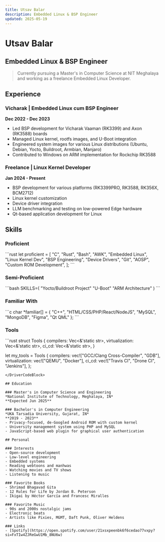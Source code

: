 ```yaml
---
title: Utsav Balar
description: Embedded Linux & BSP Engineer
updated: 2025-05-19
---
```



# Utsav Balar
## Embedded Linux & BSP Engineer

> Currently pursuing a Master's in Computer Science at NIT Meghalaya and working as a freelance Embedded Linux Developer.

## Experience

### Vicharak | Embedded Linux cum BSP Engineer
**Dec 2022 - Dec 2023**
- Led BSP development for Vicharak Vaaman (RK3399) and Axon (RK3588) boards
- Managed Linux kernel, rootfs images, and U-Boot integration
- Engineered system images for various Linux distributions (Ubuntu, Debian, Yocto, Buildroot, Armbian, Manjaro)
- Contributed to Windows on ARM implementation for Rockchip RK3588

### Freelance | Linux Kernel Developer
**Jan 2024 - Present**
- BSP development for various platforms (RK3399PRO, RK3588, RK356X, BCM2712)
- Linux kernel customization
- Device driver integration
- LLM benchmarking and testing on low-powered Edge hardware
- Qt-based application development for Linux

## Skills

### Proficient
<DriverCodeBlock language="rust" title="Primary Skills">
```rust
let proficient = [
    "C", "Rust", "Bash", "AWK",
    "Embedded Linux", "Linux Kernel Dev",
    "BSP Engineering", "Device Drivers",
    "Git", "AOSP", "Custom ROM Development",
];
```
</DriverCodeBlock>

### Semi-Proficient
<DriverCodeBlock language="bash" title="Secondary Skills">
```bash
SKILLS=(
  "Yocto/Buildroot Project"
  "U-Boot"
  "ARM Architecture"
)
```
</DriverCodeBlock>

### Familiar With
<DriverCodeBlock language="c" title="Additional Skills">
```c
char *familiar[] = {
    "C++", "HTML/CSS/PHP/React/NodeJS",
    "MySQL", "MongoDB", "Figma", "Qt QML"
};
```
</DriverCodeBlock>

### Tools
<DriverCodeBlock language="rust" title="Development Tools">
```rust
struct Tools {
    compilers: Vec<&'static str>,
    virtualization: Vec<&'static str>,
    ci_cd: Vec<&'static str>,
}

let my_tools = Tools {
    compilers: vec!["GCC/Clang Cross-Compiler", "GDB"],
    virtualization: vec!["QEMU", "Docker"],
    ci_cd: vec!["Travis CI", "Drone CI", "Jenkins"],
};
```
</DriverCodeBlock>

## Education

### Master's in Computer Science and Engineering
*National Institute of Technology, Meghalaya, IN*
**Expected Jun 2025**

### Bachelor's in Computer Engineering
*UKA Tarsadia University, Gujarat, IN*
**2019 - 2023**
- Privacy-focused, de-Googled Android ROM with custom kernel
- University management system using PHP and MySQL
- JavaScript-based web plugin for graphical user authentication

## Personal

### Interests
- Open-source development
- Low-level engineering
- Embedded systems
- Reading webtoons and manhwas
- Watching movies and TV shows
- Listening to music

### Favorite Books
- Shrimad Bhagavad Gita
- 12 Rules for Life by Jordan B. Peterson
- Ikigai by Héctor García and Francesc Miralles

### Favorite Music
- 90s and 2000s nostalgic jams
- Electronic beats
- Artists like Pixies, MGMT, Daft Punk, Oliver Heldens

### Links
- [Spotify](https://open.spotify.com/user/21xsxpeenbk6f6cedao77vxpy?si=FxTIw4ZJReGwU1Mb_8NU6w)
